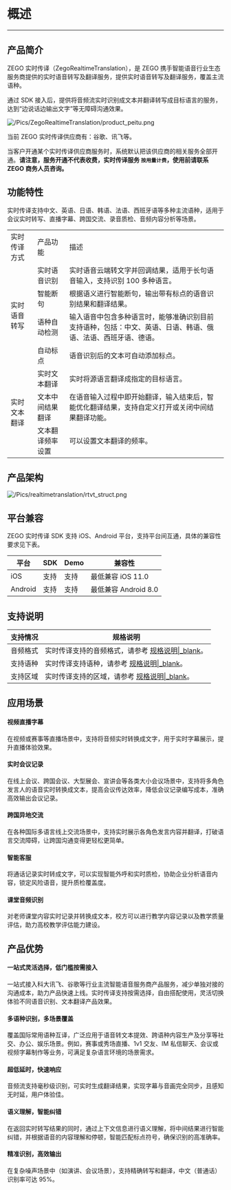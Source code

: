 # 概述

- - -

## 产品简介

ZEGO 实时传译（ZegoRealtimeTranslation），是 ZEGO 携手智能语音行业生态服务商提供的实时语音转写及翻译服务，提供实时语音转写及翻译服务，覆盖主流语种。

通过 SDK 接入后，提供将音频流实时识别成文本并翻译转写成目标语言的服务，达到“边说话边输出文字”等无障碍沟通效果。

![/Pics/ZegoRealtimeTranslation/product_peitu.png](http://doc.oa.zego.im/Pics/ZegoRealtimeTranslation/product_peitu.png)


<div class="mk-warning">

<p>当前 ZEGO 实时传译供应商有：谷歌、讯飞等。</p>

<p>当客户开通某个实时传译供应商服务时，系统默认把该供应商的相关服务全部开通。<b>请注意，服务开通不代表收费，实时传译服务 <code>按用量计费</code>，使用前请联系 ZEGO 商务人员咨询。</b></p>
</div>

## 功能特性

实时传译支持中文、英语、日语、韩语、法语、西班牙语等多种主流语种，适用于会议实时转写、直播字幕、跨国交流、录音质检、音频内容分析等场景。

<table>
  <colgroup>
    <col>
    <col>
  </colgroup>
<tbody><tr>
<td>实时传译方式</td>
<td>产品功能</td>
<td>描述</td>
</tr>
<tr>
<td rowspan="4">实时语音转写</td>
<td>实时语音识别</td>
<td>实时语音云端转文字并回调结果，适用于长句语音输入，支持识别 100 多种语言。</td>
</tr>
<tr>
<td>智能断句</td>
<td>根据语义进行智能断句，输出带有标点的语音识别结果和翻译结果。</td>
</tr>
<tr>
<td>语种自动检测</td>
<td>输入语音中包含多种语言时，能够准确识别目前支持语种，包括：中文、英语、日语、韩语、俄语、法语、西班牙语、德语。</td>
</tr>
<tr>
<td>自动标点</td>
<td>语音识别后的文本可自动添加标点。</td>
</tr>
<tr>
<td rowspan="3">实时文本翻译</td>
<td>实时文本翻译</td>
<td>实时将源语言翻译成指定的目标语言。</td>
</tr>
<tr>
<td>文本中间结果翻译</td>
<td>在语音输入过程中即开始翻译，输入结束后，智能优化翻译结果，支持自定义打开或关闭中间结果翻译功能。</td>
</tr>
<tr>
<td>文本翻译频率设置</td>
<td>可以设置文本翻译的频率。</td>
</tr>
</tbody></table>


## 产品架构

![/Pics/realtimetranslation/rtvt_struct.png](http://doc.oa.zego.im/Pics/ZegoRealtimeTranslation/ZegoRealtimeTranslation_architecture.png)

## 平台兼容

ZEGO 实时传译 SDK 支持 iOS、Android 平台，支持平台间互通，具体的兼容性要求见下表。

| 平台 | SDK | Demo | 兼容性 |
| --- | --- | --- |---|
| iOS | 支持 | 支持|最低兼容 iOS 11.0|
| Android | 支持 | 支持|最低兼容 Android 8.0|


## 支持说明
| 支持情况 | 规格说明 |
| --- | ---- |
| 音频格式 | 实时传译支持的音频格式，请参考 [规格说明\|_blank](!Restrictions)。|
| 支持语种 | 实时传译支持语种，请参考 [规格说明\|_blank](!Restrictions)。|
| 支持区域 | 实时传译支持的区域，请参考 [规格说明\|_blank](!Restrictions)。|


## 应用场景

#### 视频直播字幕

在视频或赛事等直播场景中，支持将音频实时转换成文字，用于实时字幕展示，提升直播体验效果。

#### 实时会议记录

在线上会议、跨国会议、大型展会、宣讲会等各类大小会议场景中，支持将多角色发言人的语音实时转换成文本，提高会议传达效率，降低会议记录编写成本，准确高效输出会议记录。

#### 跨国异地交流

在各种国际多语言线上交流场景中，支持实时展示各角色发言内容并翻译，打破语言交流障碍，让跨国沟通变得更轻松更简单。

#### 智能客服

将通话记录实时转成文字，可以实现智能外呼和实时质检，协助企业分析语音内容，锁定风险语音，提升质检覆盖度。

#### 课堂音频识别

对老师课堂内容实时记录并转换成文本，校方可以进行教学内容记录以及教学质量评估，助力高校教学评估能力建设。


## 产品优势

#### 一站式灵活选择，低门槛按需接入

一站式接入科大讯飞、谷歌等行业主流智能语音服务商产品服务，减少单独对接的沟通成本，助力产品快速上线。实时传译支持按需选择，自由搭配使用，灵活切换体验不同语音识别、文本翻译产品效果。

#### 多语种识别，多场景覆盖

覆盖国际常用语种互译，广泛应用于语音转文本提效、跨语种内容生产及分享等社交、办公、娱乐场景。例如，赛事或秀场直播、1v1 交友、IM 私信聊天、会议或视频字幕制作等业务，可满足复杂语言环境的场景需求。

#### 超低延时，快速响应

音频流支持毫秒级识别，可实时生成翻译结果，实现字幕与音画完全同步，且感知无时延，用户体验佳。

#### 语义理解，智能纠错

在返回实时转写结果的同时，通过上下文信息进行语义理解，将中间结果进行智能纠错，并根据语音的内容理解和停顿，智能匹配标点符号，确保识别的高准确率。

#### 精准识别，高效输出

在复杂噪声场景中（如演讲、会议场景），支持精确转写和翻译，中文（普通话）识别率可达 95%。
